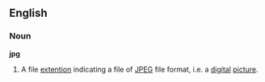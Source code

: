 ==English==

===Noun===
'''jpg'''
#A file [[extention]] indicating a file of [[JPEG]] file format, i.e. a [[digital]] [[picture]].